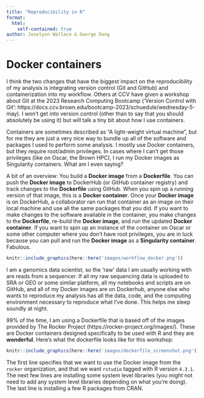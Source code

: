 ```yaml
---
title: "Reproducibility in R"
format: 
  html:
    self-contained: true
author: Joselynn Wallace & George Dang
---
```


# Docker containers
I think the two changes that have the biggest impact on the reproducibility of my analysis is integrating version control (Git and GitHub) and containerization into my workflow. Others at CCV have given a workshop about Git at the 2023 Research Computing Bootcamp ('Version Control with Git': https://docs.ccv.brown.edu/bootcamp-2023/schuedule/wednesday-5-may). I won't get into version control (other than to say that you should absolutely be using it) but will talk a tiny bit about how I use containers.      

Containers are sometimes described as "A light-weight virtual machine", but for me they are just a very nice way to bundle up all of the software and packages I used to perform some analysis. I mostly use Docker containers, but they require root/admin privileges. In cases where I can't get those privileges (like on Oscar, the Brown HPC), I run my Docker images as Singularity containers. What am I even saying?       

A bit of an overview: You build a **Docker image** from a **Dockerfile**. You can push the **Docker image** to DockerHub (or GitHub container registry) and track changes to the **Dockerfile** using GitHub. When you spin up a running version of that image, this is a **Docker container**. Once your **Docker image** is on DockerHub, a collaborator ran run that container as an image on their local machine and use all the same packages that you did. If you want to make changes to the software available in the container, you make changes to the **Dockerfile**, re-build the **Docker image**, and run the updated **Docker container**. If you want to spin up an instance of the container on Oscar or some other computer where you don't have root privileges, you are in luck because you can pull and run the **Docker image** as a **Singularity container**. Fabulous.    

```r
knitr::include_graphics(here::here('images/workflow_docker.png'))
```

I am a genomics data scientist, so the 'raw' data I am usually working with are reads from a sequencer. If all my raw sequencing data is uploaded to SRA or GEO or some similar platform, all my notebooks and scripts are on GitHub, and all of my Docker images are on Dockerhub, anyone else who wants to reproduce my analysis has all the data, code, and the computing environment necessary to reproduce what I've done. This helps me sleep soundly at night.       

99% of the time, I am using a Dockerfile that is based off of the images provided by The Rocker Project (https://rocker-project.org/images/). These are Docker containers designed specifically to be used with R and they are **wonderful**. Here's what the dockerfile looks like for this workshop:  

```r
knitr::include_graphics(here::here('images/dockerfile_screenshot.png'))
```

The first line specifies that we want to use the Docker image from the `rocker` organization, and that we want `rstudio` tagged with R version `4.3.1`. The next few lines are installing some system level libraries (you might not need to add any system level libraries depending on what you're doing). The last line is installing a few R packages from CRAN.
